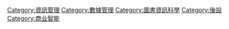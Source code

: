 {{catmore}}

[[Category:資訊管理|Category:資訊管理]]
[[Category:數據管理|Category:數據管理]]
[[Category:圖書資訊科學|Category:圖書資訊科學]]
[[Category:後設|Category:後設]]
[[Category:商业智能|Category:商业智能]]
